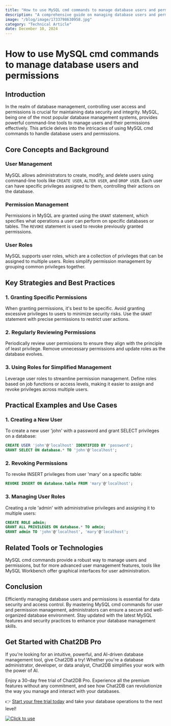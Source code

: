 ```yaml
---
title: "How to use MySQL cmd commands to manage database users and permissions"
description: "A comprehensive guide on managing database users and permissions using MySQL cmd commands."
image: "/blog/image/1733798630958.jpg"
category: "Technical Article"
date: December 10, 2024
---
```


# How to use MySQL cmd commands to manage database users and permissions

## Introduction

In the realm of database management, controlling user access and permissions is crucial for maintaining data security and integrity. MySQL, being one of the most popular database management systems, provides powerful command-line tools to manage users and their permissions effectively. This article delves into the intricacies of using MySQL cmd commands to handle database users and permissions.

## Core Concepts and Background

### User Management

MySQL allows administrators to create, modify, and delete users using command-line tools like `CREATE USER`, `ALTER USER`, and `DROP USER`. Each user can have specific privileges assigned to them, controlling their actions on the database.

### Permission Management

Permissions in MySQL are granted using the `GRANT` statement, which specifies what operations a user can perform on specific databases or tables. The `REVOKE` statement is used to revoke previously granted permissions.

### User Roles

MySQL supports user roles, which are a collection of privileges that can be assigned to multiple users. Roles simplify permission management by grouping common privileges together.

## Key Strategies and Best Practices

### 1. Granting Specific Permissions

When granting permissions, it's best to be specific. Avoid granting excessive privileges to users to minimize security risks. Use the `GRANT` statement with precise permissions to restrict user actions.

### 2. Regularly Reviewing Permissions

Periodically review user permissions to ensure they align with the principle of least privilege. Remove unnecessary permissions and update roles as the database evolves.

### 3. Using Roles for Simplified Management

Leverage user roles to streamline permission management. Define roles based on job functions or access levels, making it easier to assign and revoke privileges across multiple users.

## Practical Examples and Use Cases

### 1. Creating a New User

To create a new user 'john' with a password and grant SELECT privileges on a database:

```sql
CREATE USER 'john'@'localhost' IDENTIFIED BY 'password';
GRANT SELECT ON database.* TO 'john'@'localhost';
```

### 2. Revoking Permissions

To revoke INSERT privileges from user 'mary' on a specific table:

```sql
REVOKE INSERT ON database.table FROM 'mary'@'localhost';
```

### 3. Managing User Roles

Creating a role 'admin' with administrative privileges and assigning it to multiple users:

```sql
CREATE ROLE admin;
GRANT ALL PRIVILEGES ON database.* TO admin;
GRANT admin TO 'john'@'localhost', 'mary'@'localhost';
```

## Related Tools or Technologies

MySQL cmd commands provide a robust way to manage users and permissions, but for more advanced user management features, tools like MySQL Workbench offer graphical interfaces for user administration.

## Conclusion

Efficiently managing database users and permissions is essential for data security and access control. By mastering MySQL cmd commands for user and permission management, administrators can ensure a secure and well-organized database environment. Stay updated with the latest MySQL features and security practices to enhance your database management skills.


## Get Started with Chat2DB Pro

If you're looking for an intuitive, powerful, and AI-driven database management tool, give Chat2DB a try! Whether you're a database administrator, developer, or data analyst, Chat2DB simplifies your work with the power of AI.

Enjoy a 30-day free trial of Chat2DB Pro. Experience all the premium features without any commitment, and see how Chat2DB can revolutionize the way you manage and interact with your databases.

👉 [Start your free trial today](https://chat2db.ai/pricing) and take your database operations to the next level!


[![Click to use](/image/blog/bg/chat2db.jpg)](https://chat2db.ai/)
